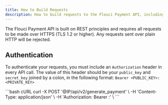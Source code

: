 ```yaml
---
title: How to Build Requests
description: How to build requests to the Flouci Payment API, including authentication with public and secret keys.
---
```


The Flouci Payment API is built on REST principles and requires all requests to be made over HTTPS (TLS 1.2 or higher). Any requests sent over plain HTTP will be rejected.

## Authentication

To authenticate your requests, you must include an `Authorization` header in every API call. The value of this header should be your `public_key` and `secret_key` joined by a colon, in the following format: `Bearer <PUBLIC_KEY>:<PRIVATE_KEY>`

<RequestExample>
```bash cURL
curl -X POST '@IP/api/v2/generate_payment' \
  -H 'Content-Type: application/json' \
  -H 'Authorization: Bearer <PUBLIC_KEY>:<PRIVATE_KEY>' \
```
</RequestExample>
